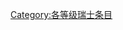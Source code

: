 {{catmore1|[[Wikipedia:瑞士专题|Wikipedia:瑞士专题]]}}
{{Articles by Quality|topic=瑞士|project=瑞士|format=toc}}
{{emptycat}}

[[Category:各等级瑞士条目|Category:各等级瑞士条目]]